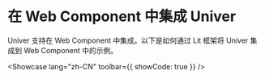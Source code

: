 # 在 Web Component 中集成 Univer


Univer 支持在 Web Component 中集成。以下是如何通过 Lit 框架将 Univer 集成到 Web Component 中的示例。

<Showcase lang="zh-CN" toolbar={{ showCode: true }} />
